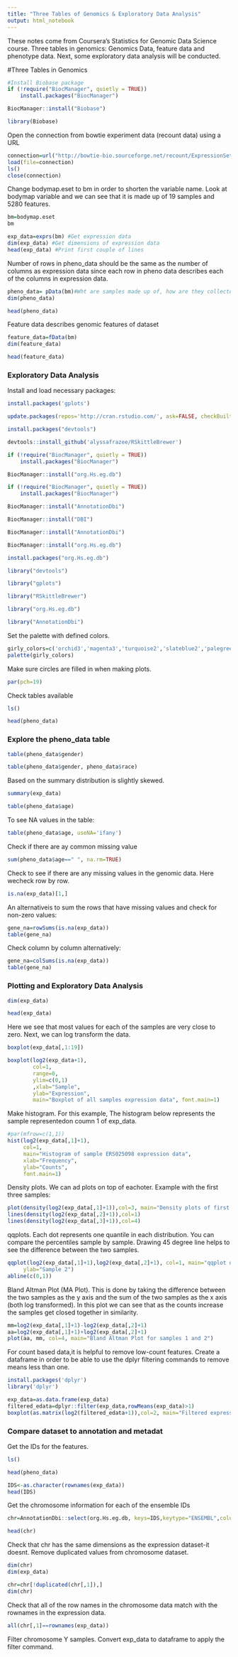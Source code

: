 ```yaml
---
title: "Three Tables of Genomics & Exploratory Data Analysis"
output: html_notebook
---
```

These notes come from Coursera's Statistics for Genomic Data Science course.
Three tables in genomics: Genomics Data, feature data and phenotype data.
Next, some exploratory data analysis will be conducted. 

#Three Tables in Genomics
```r
#Install Biobase package
if (!require("BiocManager", quietly = TRUE))
    install.packages("BiocManager")

BiocManager::install("Biobase")
```
```r
library(Biobase)
```

Open the connection from bowtie experiment data (recount data) using a URL
```r
connection=url("http://bowtie-bio.sourceforge.net/recount/ExpressionSets/bodymap_eset.RData")
load(file=connection)
ls()
close(connection)
```

Change bodymap.eset to bm in order to shorten the variable name. Look at bodymap variable and we can see that it is made up of 19 samples and 5280 features. 
```r
bm=bodymap.eset
bm
```
```r
exp_data=exprs(bm) #Get expression data 
dim(exp_data) #Get dimensions of expression data
head(exp_data) #Print first couple of lines
```
Number of rows in pheno_data should be the same as the number of columns as expression data since each row in pheno data describes each of the columns in expression data. 
```r
pheno_data= pData(bm)#Wht are samples made up of, how are they collectd,etc
dim(pheno_data) 
```

```r
head(pheno_data)
```
Feature data describes genomic features of dataset
```r
feature_data=fData(bm)
dim(feature_data)
```
```r
head(feature_data)
```
###  Exploratory Data Analysis
Install and load necessary packages:
```r
install.packages('gplots')
```
```r
update.packages(repos='http://cran.rstudio.com/', ask=FALSE, checkBuilt=TRUE)
```

```r
install.packages("devtools")
```

```r
devtools::install_github('alyssafrazee/RSkittleBrewer')
```
```r
if (!require("BiocManager", quietly = TRUE))
    install.packages("BiocManager")

BiocManager::install("org.Hs.eg.db")
```
```r
if (!require("BiocManager", quietly = TRUE))
    install.packages("BiocManager")

BiocManager::install("AnnotationDbi")
```
```r
BiocManager::install("DBI")
```
```r
BiocManager::install("AnnotationDbi")
```
```r
BiocManager::install("org.Hs.eg.db")
```

```r
install.packages("org.Hs.eg.db")
```

```r
library("devtools")
```

```r
library("gplots")
```

```r
library("RSkittleBrewer")
```
```r
library("org.Hs.eg.db")
```
```r
library("AnnotationDbi")
```

Set the palette with defined colors.
```r
girly_colors=c('orchid3','magenta3','turquoise2','slateblue2','palegreen1')
palette(girly_colors)
```

Make sure circles are filled in when making plots.
```r
par(pch=19)
```

Check tables available
```r
ls()
```
```r
head(pheno_data)
```
### Explore the pheno_data table 
```r
table(pheno_data$gender)
```
```r
table(pheno_data$gender, pheno_data$race)
```

Based on the summary distribution is slightly skewed. 
```r
summary(exp_data)
```
```r
table(pheno_data$age)
```

To see NA values in the table:
```r
table(pheno_data$age, useNA='ifany')
```
Check if there are ay common missing value
```r
sum(pheno_data$age==" ", na.rm=TRUE)
```
Check to see if there are any missing values in the genomic data. Here wecheck row by row. 
```r
is.na(exp_data)[1,]
```
An alternativeis to sum the rows that have missing values and check for non-zero values:
```r
gene_na=rowSums(is.na(exp_data))
table(gene_na)
```
Check column by column alternatively:

```r
gene_na=colSums(is.na(exp_data))
table(gene_na)
```

### Plotting and Exploratory Data Analysis
```r
dim(exp_data)
```

```r
head(exp_data)
```

Here we see that most values for each of the samples are very close to zero. Next, we can log transform the data. 
```r
boxplot(exp_data[,1:19])
```
```r
boxplot(log2(exp_data+1), 
        col=1, 
        range=0,
        ylim=c(0,1)
        ,xlab="Sample",
        ylab="Expression",
        main="Boxplot of all samples expression data", font.main=1)
```
Make histogram. For this example, The histogram below represents the sample representedon coumn 1 of exp_data. 
```r
#par(mfrow=c(1,1))
hist(log2(exp_data[,1]+1),
     col=1,
     main="Histogram of sample ERS025098 expression data",
     xlab="Frequency",
     ylab="Counts", 
     font.main=1)

```
Density plots. We can ad plots on top of eachoter. Example with the first three samples:
```r
plot(density(log2(exp_data[,1]+1)),col=3, main="Density plots of first three samples")
lines(density(log2(exp_data[,2]+1)),col=1)
lines(density(log2(exp_data[,3]+1)),col=4)
```
qqplots. Each dot represents one quantile in each distribution. You can compare the percentiles sample by sample. Drawing 45 degree line helps to see the difference between the two samples. 
```r
qqplot(log2(exp_data[,1]+1),log2(exp_data[,2]+1), col=1, main="qqplot of samples 1 and 2 expression data",xlab="Sample 1",
     ylab="Sample 2")
abline(c(0,1))
```
Bland Altman Plot (MA Plot). This is done by taking the difference between the two samples as the y axis and the sum of the two samples as the x axis (both log transformed). In this plot we can see that as the counts increase the samples get closed together in similarity. 
```r
mm=log2(exp_data[,1]+1)-log2(exp_data[,2]+1)
aa=log2(exp_data[,1]+1)+log2(exp_data[,2]+1)
plot(aa, mm, col=4, main="Bland Altman Plot for samples 1 and 2")
```
For count based data,it is helpful to remove low-count features. Create a dataframe in order to be able to use the dplyr filtering commands to remove means less than one.
```r
install.packages('dplyr')
library('dplyr')
```

```r
exp_data=as.data.frame(exp_data)
filtered_edata=dplyr::filter(exp_data,rowMeans(exp_data)>1)
boxplot(as.matrix(log2(filtered_edata+1)),col=2, main="Filtered expression data for all samples")
```
### Compare dataset to annotation and metadat
Get the IDs for the features. 
```r
ls()
```
```r
head(pheno_data)
```
```r
IDS<-as.character(rownames(exp_data))
head(IDS)
```
Get the chromosome information for each of the ensemble IDs
```r
chr=AnnotationDbi::select(org.Hs.eg.db, keys=IDS,keytype="ENSEMBL",columns="CHR")
```
```r
head(chr)
```
Check that chr has the same dimensions as the expression dataset-it doesnt. Remove duplicated values from chromosome dataset. 
```r
dim(chr)
dim(exp_data)
```
```r
chr=chr[!duplicated(chr[,1]),]
dim(chr)
```
Check that all of the row names in the chromosome data match with the rownames in the expression data. 
```r
all(chr[,1]==rownames(exp_data))
```
Filter chromosome Y samples. Convert exp_data to dataframe to apply the filter command. 
```r

```

